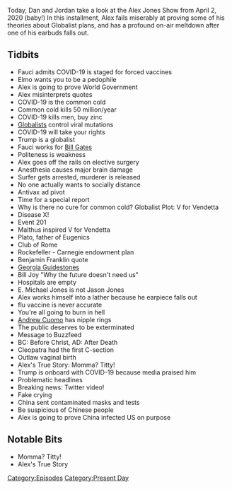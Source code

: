 {{DEFAULTSORT:
    #_EPISODE_0416:April 2, 2020
}}{{Episode
    | title           = April 2, 2020
    | caption         = Listen to this episode on [https://knowledgefight.libsyn.com/knowledge-fight-april-2-2020 Libsyn] [https://open.spotify.com/episode/1JKlNAtBLn3MHZ61i5TfgK Spotify], Read the [[Transcript/416: April 2, 2020|Unofficial Transcript]]
    | episodeNumber   = 416
    | length          = 02:23:09
    | airDate         = April 6, 2020
    | coverageDate    = April 2, 2020
    | episodeType     = [[:Category:Present Day|Present Day]]
    | appearance      = [[Anthony Fauci]], [[Bill Gates]], [[Thomas Robert Malthus]], [[Plato]], [[Bill Joy]], [[E. Michael Jones]], [[Jason Jones]], [[Andrew Cuomo]]
    | previousEpisode = [[415: April 1, 2020]]
    | nextEpisode     = [[417: April 5, 2020]]
}}

{{Stub}}

Today, Dan and Jordan take a look at the Alex Jones Show from April 2, 2020 (baby!) In this installment, Alex fails miserably at proving some of his theories about Globalist plans, and has a profound on-air meltdown after one of his earbuds falls out.

==Tidbits==

*Fauci admits COVID-19 is staged for forced vaccines
*Elmo wants you to be a pedophile
*Alex is going to prove World Government
*Alex misinterprets quotes
*COVID-19 is the common cold
*Common cold kills 50 million/year
*COVID-19 kills men, buy zinc
*[[Globalists]] control viral mutations
*COVID-19 will take your rights
*Trump is a globalist
*Fauci works for [[Bill Gates]]
*Politeness is weakness
*Alex goes off the rails on elective surgery
*Anesthesia causes major brain damage
*Surfer gets arrested, murderer is released
*No one actually wants to socially distance
*Antivax ad pivot
*Time for a special report
*Why is there no cure for common cold? Globalist Plot: V for Vendetta
*Disease X!
*Event 201
*Malthus inspired V for Vendetta
*Plato, father of Eugenics
*Club of Rome
*Rockefeller - Carnegie endowment plan
*Benjamin Franklin quote
*[[Georgia Guidestones]]
*Bill Joy "Why the future doesn't need us"
*Hospitals are empty
*E. Michael Jones is not Jason Jones
*Alex works himself into a lather because he earpiece falls out
*flu vaccine is never accurate
*You're all going to burn in hell
*[[Andrew Cuomo]] has nipple rings
*The public deserves to be exterminated
*Message to Buzzfeed
*BC: Before Christ, AD: After Death
*Cleopatra had the first C-section
*Outlaw vaginal birth
*Alex's True Story: Momma? Titty!
*Trump is onboard with COVID-19 because media praised him
*Problematic headlines
*Breaking news: Twitter video!
*Fake crying
*China sent contaminated masks and tests
*Be suspicious of Chinese people
*Alex is going to prove China infected US on purpose

==Notable Bits==

*Momma? Titty!
*Alex's True Story

[[Category:Episodes]]
[[Category:Present Day]]
